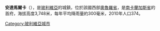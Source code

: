 '''安達馬爾卡'''（{{lang-es|Santiago de Andamarca}}），是[[玻利維亞|玻利維亞]]的城鎮，位於該國西部[[奧魯羅省|奧魯羅省]]，是[[南卡蘭加斯省|南卡蘭加斯省]]的首府，海拔高度3,748米，每年平均降雨量約300毫米，2010年人口374。

{{coord|18|46|S|67|31|W|display=title|region:BO_type:city_source:GNS-enwiki}}

{{Bolivia-geo-stub}}
[[Category:玻利維亞城市|Category:玻利維亞城市]]